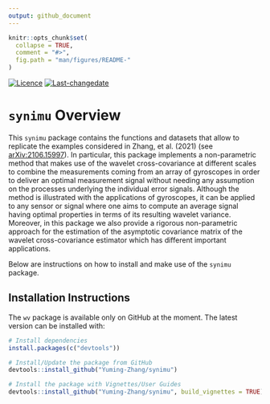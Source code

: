 ```yaml
---
output: github_document
---
```


<!-- README.md is generated from README.Rmd. Please edit that file -->

```r
knitr::opts_chunk$set(
  collapse = TRUE,
  comment = "#>",
  fig.path = "man/figures/README-"
)
```


[![Licence](https://img.shields.io/badge/licence-AGPL--3.0-blue.svg)](https://opensource.org/licenses/AGPL-3.0)
[![Last-changedate](https://img.shields.io/badge/last%20change-`r gsub('-', '--', Sys.Date())`-yellowgreen.svg)](https://github.com/SMAC-Group/wv)


# `synimu` Overview

This `synimu` package contains the functions and datasets that allow to replicate the examples considered in Zhang, et al. (2021) (see [arXiv:2106.15997](https://arxiv.org/abs/2106.15997)). In particular, this package implements a non-parametric method that makes use of the wavelet cross-covariance at different scales to combine the measurements coming from an array of gyroscopes in order to deliver an optimal measurement signal without needing any assumption on the processes underlying the individual error signals. Although the method is illustrated with the applications of gyroscopes, it can be applied to any sensor or signal where one aims to compute an average signal having optimal properties in terms of its resulting wavelet variance. Moreover, in this package we also provide a rigorous non-parametric approach for the estimation of the asymptotic covariance matrix of the wavelet cross-covariance estimator which has different important applications.

Below are instructions on how to install and make use of the `synimu` package.

## Installation Instructions

The `wv` package is available only on GitHub at the moment. The latest version can be installed with:

```r
# Install dependencies
install.packages(c("devtools"))

# Install/Update the package from GitHub
devtools::install_github("Yuming-Zhang/synimu")

# Install the package with Vignettes/User Guides 
devtools::install_github("Yuming-Zhang/synimu", build_vignettes = TRUE)
```
